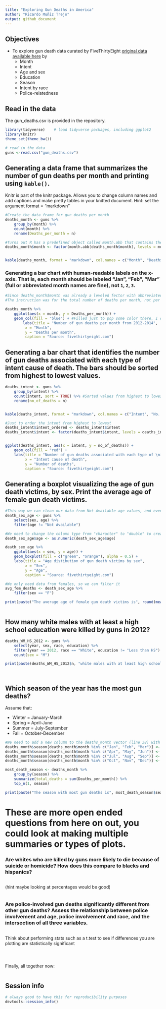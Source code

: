 ---
title: "Exploring Gun Deaths in America"
author: "Ricardo Muñiz Trejo"
output: github_document
---

## Objectives
* To explore gun death data curated by FiveThirtyEight [original data available here](https://github.com/fivethirtyeight/guns-data) by
    * Month
    * Intent
    * Age and sex
    * Education
    * Season
    * Intent by race
    * Police-relatedness 

## Read in the data

The gun_deaths.csv is provided in the repository. 
```{r load-data, message=FALSE, warning=FALSE}
library(tidyverse)    # load tidyverse packages, including ggplot2
library(knitr)
theme_set(theme_bw())

# read in the data
guns <-read.csv("gun_deaths.csv")

```

## Generating a data frame that summarizes the number of gun deaths per month and printing using `kable()`. 

Knitr is part of the knitr package. Allows you to change column names and add captions and make pretty tables in your knitted document. Hint: set the argument format = "markdown"


```{r month, warning=FALSE}

#Create the data frame for gun deaths per month
deaths_month <- guns %>%
    group_by(month) %>%
    count(month) %>%
    rename(Deaths_per_month = n)

#Turns out R has a predefined object called month.abb that contains the abbreviated month names. This way is easy to change the numbers in the data frame for the actual month name. You only have to change the column type to a leveled factor and voila!
deaths_month$month <- factor(month.abb[deaths_month$month], levels = month.abb, ordered = TRUE)


kable(deaths_month, format = "markdown", col.names = c("Month", "Deaths per month"))

```


### Generating a bar chart with human-readable labels on the x-axis. That is, each month should be labeled "Jan", "Feb", "Mar" (full or abbreviated month names are fine), not `1`, `2`, `3`.

```{r month_chart}

#Since deaths_month$month was already a leveled fector with abbreviated month names (line 43), you only need to graph.
#The instruction was for the total number of deaths per month, not per year, but the data frame contains observations from 2012 to 2014.

deaths_month %>%
    ggplot(aes(x = month, y = Deaths_per_month)) + 
    geom_col(fill = "blue") + #Filled just to pop some color there, I don't like grey
        labs(title = "Number of gun deaths per month from 2012-2014",
         x = "Month",
         y = "Deaths per month",
         caption = "Source: fivethirtyeight.com")
```

## Generating a bar chart that identifies the number of gun deaths associated with each type of intent cause of death. The bars should be sorted from highest to lowest values.

```{r intent}

deaths_intent <- guns %>%
    group_by(intent) %>%
    count(intent, sort = TRUE) %>% #Sorted values from highest to lowest
    rename(no_of_deaths = n)


kable(deaths_intent, format = "markdown", col.names = c("Intent", "No. of deaths"))

#Just to order the intent from highest to lowest
deaths_intent$intent_ordered <- deaths_intent$intent
deaths_intent$intent <- factor(deaths_intent$intent, levels = deaths_intent$intent_ordered, ordered = TRUE)


ggplot(deaths_intent, aes(x = intent, y = no_of_deaths)) +
    geom_col(fill = "red") +
    labs(title = "Number of gun deaths associated with each type of \nintent cause of death from 2012-2014",
         x = "Intent cause of death",
         y = "Number of deaths",
         caption = "Source: fivethirtyeight.com")


```

## Generating a boxplot visualizing the age of gun death victims, by sex. Print the average age of female gun death victims.

```{r age_&_sex}

#This way we can clean our data from Not Available age values, and even though is not necessary, I prefer to work with a smaller data set hence the select() function
death_sex_age <- guns %>%
    select(sex, age) %>%
    filter(age != "Not Available")

#We need to change the column type from "character" to "double" to create the boxplot
death_sex_age$age <- as.numeric(death_sex_age$age)

death_sex_age %>%
    ggplot(aes(x = sex, y = age)) +
    geom_boxplot(fill = c("green", "orange"), alpha = 0.5) +
    labs(title = "Age distibution of gun death victims by sex",
         x = "Sex",
         y = "Age",
         caption = "Source: fivethirtyeight.com")

#We only need data from females, so we can filter it
avg_fem_deaths <- death_sex_age %>%
    filter(sex == "F") 

print(paste("The average age of female gun death victims is", round(mean(avg_fem_deaths$age)), "years"))



```


## How many white males with at least a high school education were killed by guns in 2012?

```{r education}

deaths_WM_HS_2012 <- guns %>%
    select(year, sex, race, education) %>%
    filter(year == 2012, race == "White", education != "Less than HS") %>%
    count(sex = "M")

print(paste(deaths_WM_HS_2012$n, "white males with at least high school education were killed by guns in 2012"))

    
```


## Which season of the year has the most gun deaths?

Assume that:

* Winter = January-March
* Spring = April-June
* Summer = July-September
* Fall = October-December

```{r season}

#We need to add a new column to the deaths_month vector (line 38) with the corresponding season
deaths_month$season[deaths_month$month %in% c("Jan", "Feb", "Mar")] <- "Winter"
deaths_month$season[deaths_month$month %in% c("Apr", "May", "Jun")] <- "Spring"
deaths_month$season[deaths_month$month %in% c("Jul", "Aug", "Sep")] <- "Summer"
deaths_month$season[deaths_month$month %in% c("Oct", "Nov", "Dec")] <- "Fall"

most_death_season <- deaths_month %>%
    group_by(season) %>%
    summarize(total_deaths = sum(Deaths_per_month)) %>%
    top_n(1, season)

print(paste("The season with most gun deaths is", most_death_season$season, "with", most_death_season$total_deaths, "deaths in total from 2012-2014"))

```


# These are more open ended questions from here on out, you could look at making multiple summaries or types of plots. 

### Are whites who are killed by guns more likely to die because of suicide or homicide? How does this compare to blacks and hispanics?

```{r race}

```

(hint maybe looking at percentages would be good)
```{r race_2}

```


### Are police-involved gun deaths significantly different from other gun deaths? Assess the relationship between police involvement and age, police involvement and race, and the intersection of all three variables.

```{r police}

```

Think about performing stats such as a t.test to see if differences you are plotting are statistically significant

```{r stats?}


```


```{r police_2}

```

```{r stats_2?}


```


Finally, all together now:
```{r police_3}

```


## Session info

```{r}
# always good to have this for reproducibility purposes
devtools::session_info()
```

